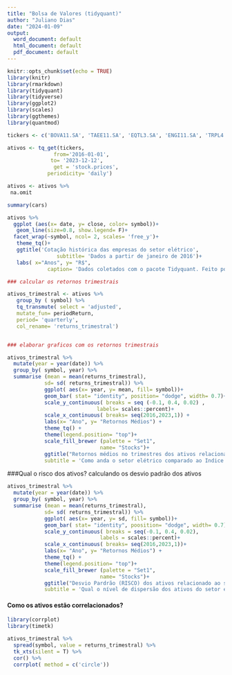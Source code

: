```yaml
---
title: "Bolsa de Valores (tidyquant)"
author: "Juliano Dias"
date: "2024-01-09"
output:
  word_document: default
  html_document: default
  pdf_document: default
---
```


```r
knitr::opts_chunk$set(echo = TRUE)
library(knitr)
library(rmarkdown)
library(tidyquant)
library(tidyverse)
library(ggplot2)
library(scales)
library(ggthemes)
library(quantmod)

tickers <- c('BOVA11.SA', 'TAEE11.SA', 'EQTL3.SA', 'ENGI11.SA', 'TRPL4.SA', 'ENBR3.SA', 'TIET11.SA')

ativos <- tq_get(tickers,
               from='2016-01-01',
              to= '2023-12-12',
               get = 'stock.prices',
             periodicity= 'daily')

ativos <- ativos %>%
 na.omit

```



```r
summary(cars)
```


```r

ativos %>%
  ggplot (aes(x= date, y= close, color= symbol))+
   geom_line(size=0.8, show.legend= F)+
  facet_wrap(~symbol, ncol= 2, scales= 'free_y')+
   theme_tq()+
   ggtitle('Cotação histórica das empresas do setor elétrico',
                subtitle= 'Dados a partir de janeiro de 2016')+
   labs( x="Anos", y= "R$",
             caption= 'Dados coletados com o pacote Tidyquant. Feito por Juliano Dias')
```

```r
### calcular os retornos trimestrais

ativos_trimestral <- ativos %>%
   group_by ( symbol) %>%
   tq_transmute( select = 'adjusted',
   mutate_fun= periodReturn,
   period= 'quarterly',
   col_rename= 'returns_trimestral')


### elaborar graficos com os retornos trimestrais 

ativos_trimestral %>%
  mutate(year = year(date)) %>%
  group_by( symbol, year) %>%
  summarise (mean = mean(returns_trimestral),
            sd= sd( returns_trimestral)) %>%
            ggplot( aes(x= year, y= mean, fill= symbol))+
            geom_bar( stat= "identity", position= "dodge", width= 0.7)+
            scale_y_continuous( breaks = seq (-0.1, 0.4, 0.02) ,
                             labels= scales::percent)+
            scale_x_continuous( breaks= seq(2016,2023,1)) +
            labs(x= "Ano", y= "Retornos Médios") +
            theme_tq() +
            theme(legend.position= "top")+
            scale_fill_brewer (palette = "Set1",
                              name= "Stocks")+
            ggtitle("Retornos médios no trimestres dos ativos relacionado ao setor elétrico vs IBOV",
            subtitle = 'Como anda o setor elétrico comparado ao Indice Ibov?')                  
```

###Qual o risco dos ativos? calculando os desvio padrão dos ativos


```r

ativos_trimestral %>%
  mutate(year = year(date)) %>%
  group_by( symbol, year) %>%
  summarise (mean = mean(returns_trimestral),
            sd= sd( returns_trimestral)) %>%
            ggplot( aes(x= year, y= sd, fill= symbol))+
            geom_bar( stat= "identity", poosition= "dodge", width= 0.7)+
            scale_y_continuous( breaks = seq(-0.1, 0.4, 0.02),
                              labels = scales::percent)+
            scale_x_continuous( breaks= seq(2016,2023,1))+
            labs(x= "Ano", y= "Retornos Médios") +
            theme_tq() +
            theme(legend.position= "top")+
            scale_fill_brewer (palette = "Set1",
                              name= "Stocks")+
            ggtitle("Desvio Pardrão (RISCO) dos ativos relacionado ao setor elétrico vs IBOV",
            subtitle = 'Qual o nível de dispersão dos ativos do setor elétrico vs o Ibov?')  

```
####  Como os ativos estão correlacionados?

```r

library(corrplot)
library(timetk)

ativos_trimestral %>%
  spread(symbol, value = returns_trimestral) %>%
  tk_xts(silent = T) %>%
  cor() %>%
  corrplot( method = c('circle'))
```




